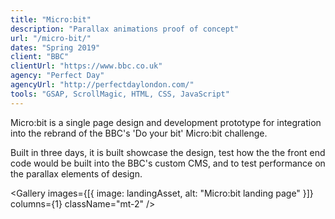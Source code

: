 ```yaml
---
title: "Micro:bit"
description: "Parallax animations proof of concept"
url: "/micro-bit/"
dates: "Spring 2019"
client: "BBC"
clientUrl: "https://www.bbc.co.uk"
agency: "Perfect Day"
agencyUrl: "http://perfectdaylondon.com/"
tools: "GSAP, ScrollMagic, HTML, CSS, JavaScript"
---
```




Micro:bit is a single page design and development prototype for integration into the rebrand of the BBC's 'Do your bit' Micro:bit challenge.

Built in three days, it is built showcase the design, test how the the front end code would be built into the BBC's custom CMS, and to test performance on the parallax elements of design.

<Gallery
  images={[{ image: landingAsset, alt: "Micro:bit landing page" }]}
  columns={1}
  className="mt-2"
/>
